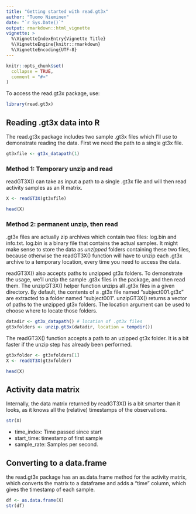 ```yaml
---
title: "Getting started with read.gt3x"
author: "Tuomo Nieminen"
date: "`r Sys.Date()`"
output: rmarkdown::html_vignette
vignette: >
  %\VignetteIndexEntry{Vignette Title}
  %\VignetteEngine{knitr::rmarkdown}
  %\VignetteEncoding{UTF-8}
---
```


```r
knitr::opts_chunk$set(
  collapse = TRUE,
  comment = "#>"
)
```

To access the read.gt3x package, use:

```r
library(read.gt3x)
```


## Reading .gt3x data into R

The read.gt3x package includes two sample .gt3x files which I'll use to demonstrate reading the data. First we need the path to a single gt3x file.

```r
gt3xfile <- gt3x_datapath(1)
```


### Method 1: Temporary unzip and read

readGT3X() can take as input a path to a single .gt3x file and will then read activity samples as an R matrix.

```r
X <- readGT3X(gt3xfile)
```

```r
head(X)
```


### Method 2: permanent unzip, then read

.gt3x files are actually zip archives which contain two files: log.bin and info.txt. log.bin is a binary file that contains the actual samples. It might make sense to store the data as *unzipped* folders containing these two files, because otherwise the readGT3X() function will have to unzip each .gt3x archive to a temporary location, every time you need to access the data. 

readGT3X() also accepts paths to unzipped gt3x folders. To demonstrate the usage, we'll unzip the sample .gt3x files in the package, and then read them. The unzipGT3X() helper function unzips all .gt3x files in a given directory. By default, the contents of a .gt3x file named "subject001.gt3x" are extracted to a folder named "subject001". unzipGT3X() returns a vector of paths to the unzipped gt3x folders. The location argument can be used to choose where to locate those folders.

```r
datadir <- gt3x_datapath() # location of .gt3x files
gt3xfolders <- unzip.gt3x(datadir, location = tempdir())
```

The readGT3X() function accepts a path to an uzipped gt3x folder. It is a bit faster if the unzip step has already been performed.

```r
gt3xfolder <- gt3xfolders[1]
X <- readGT3X(gt3xfolder)
```

```r
head(X)
```

## Activity data matrix

Internally, the data matrix returned by readGT3X() is a bit smarter than it looks, as it knows all the (relative) timestamps of the observations.  

```r
str(X)
```

- time_index: Time passed since start
- start_time: timestamp of first sample
- sample_rate: Samples per second.

## Converting to a data.frame

the read.gt3x package has an as.data.frame method for the activity matrix, which converts the matrix to a dataframe and adds a "time" column, which gives the timestamp of each sample.

```r
df <- as.data.frame(X)
str(df)
```

